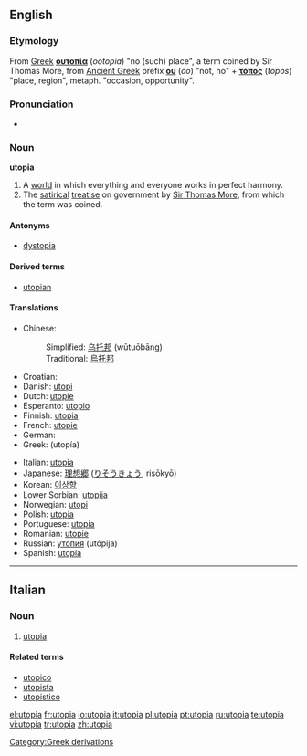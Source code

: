 ==English==

===Etymology===
From [[Greek]] '''[[ουτοπία]]''' (''ootopia'') "no (such) place", a term coined by Sir Thomas More, from [[Ancient Greek]] prefix '''[[ου]]''' (''oo'') "not, no" + '''[[τόπος]]''' (''topos'') "place, region", metaph. "occasion, opportunity".

===Pronunciation===
*{{IPA|/juˈtopiə/}}

===Noun===
'''utopia'''

# A [[world]] in which everything and everyone works in perfect harmony.
# The [[satirical]] [[treatise]] on government by [[w:Thomas More|Sir Thomas More]], from which the term was coined.

====Antonyms====
*[[dystopia]]

====Derived terms====
*[[utopian]]

====Translations====
{{trans-top|utopia}}
*Chinese:
*:Simplified: [[乌托邦]] (wūtuōbāng)
*:Traditional: [[烏托邦]]
*Croatian: {{t|hr|utopija|f}}
*Danish: [[utopi]]
*Dutch: [[utopie]]
*Esperanto: [[utopio]]
*Finnish: [[#Finnish|utopia]]
*French: [[utopie]] {{f}}
*German: {{t+|de|Utopie}} {{f}}
*Greek: {{t|el|ουτοπία|f|}} (utopía)
{{trans-mid}}
*Italian: [[utopia#Italian|utopia]] {{f}}
*Japanese: [[理想郷]] ([[りそうきょう]], risōkyō) 
*Korean: [[이상향]]
*Lower Sorbian: [[utopija]] {{f}}
*Norwegian: [[utopi]] {{m}}
*Polish: [[#Polish|utopia]] {{f}}
*Portuguese: [[#Portuguese|utopia]]
*Romanian: [[utopie]] {{f}}
*Russian: [[утопия]] (utópija) {{f}}
*Spanish: [[utopía]] {{f}}
{{trans-bottom}}

[[Category:Greek derivations]]

----

==Italian==
{{wikipedia|lang=it}}

===Noun===
{{it-noun|utopi|f|a|e}}

# [[utopia#English|utopia]]

====Related terms====
*[[utopico]]
*[[utopista]]
*[[utopistico]]

[[el:utopia]]
[[fr:utopia]]
[[io:utopia]]
[[it:utopia]]
[[pl:utopia]]
[[pt:utopia]]
[[ru:utopia]]
[[te:utopia]]
[[vi:utopia]]
[[tr:utopia]]
[[zh:utopia]]